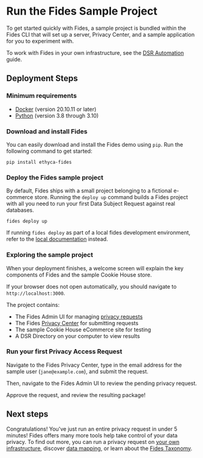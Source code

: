 
# Run the Fides Sample Project

To get started quickly with Fides, a sample project is bundled within the Fides CLI that will set up a server, Privacy Center, and a sample application for you to experiment with.

To work with Fides in your own infrastructure, see the [DSR Automation](../dsr_quickstart/overview) guide. 

## Deployment Steps

### Minimum requirements 

*  [Docker](https://www.docker.com/products/docker-desktop) (version 20.10.11 or later)
*  [Python](https://www.python.org/downloads/) (version 3.8 through 3.10) 

### Download and install Fides
You can easily download and install the Fides demo using `pip`. Run the following command to get started:

```
pip install ethyca-fides
```

### Deploy the Fides sample project
By default, Fides ships with a small project belonging to a fictional e-commerce store. Running the `deploy up` command builds a Fides project with all you need to run your first Data Subject Request against real databases.

```
fides deploy up
```

<Callout>If running `fides deploy` as part of a local fides development environment, refer to the [local documentation](../community/development/dev_deployment) instead.</Callout>

### Exploring the sample project
When your deployment finishes, a welcome screen will explain the key components of Fides and the sample Cookie House store. 

If your browser does not open automatically, you should navigate to `http://localhost:3000`.

The project contains:

* The Fides Admin UI for managing [privacy requests](../dsr_quickstart/dsr_processing)
* The Fides [Privacy Center](../dsr_quickstart/privacy_center) for submitting requests
* The sample Cookie House eCommerce site for testing
* A DSR Directory on your computer to view results

### Run your first Privacy Access Request
Navigate to the Fides Privacy Center, type in the email address for the sample user (`jane@example.com`), and submit the request.

Then, navigate  to the Fides Admin UI to review the pending privacy request.

Approve the request, and review the resulting package! 

## Next steps
Congratulations! You've just run an entire privacy request in under 5 minutes! Fides offers many more tools help take control of your data privacy. To find out more, you can run a privacy request on [your own infrastructure](../dsr_quickstart/overview), discover [data mapping](../data_mapping/overview), or learn about the [Fides Taxonomy](https://ethyca.github.io/fideslang/).